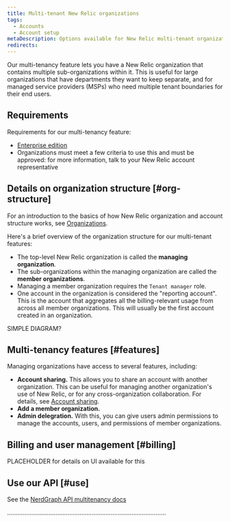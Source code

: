 ```yaml
---
title: Multi-tenant New Relic organizations
tags:
  - Accounts
  - Account setup
metaDescription: Options available for New Relic multi-tenant organizations, used by large enterprise customers and MSPs.  
redirects:
---
```


Our multi-tenancy feature lets you have a New Relic organization that contains multiple sub-organizations within it. This is useful for large organizations that have departments they want to keep separate, and for managed service providers (MSPs) who need multiple tenant boundaries for their end users. 

## Requirements 

Requirements for our multi-tenancy feature: 

* [Enterprise edition](/docs/accounts/accounts-billing/new-relic-one-pricing-billing/new-relic-one-pricing-billing/#editions)
* Organizations must meet a few criteria to use this and must be approved: for more information, talk to your New Relic account representative

## Details on organization structure [#org-structure]

For an introduction to the basics of how New Relic organization and account structure works, see [Organizations](/docs/accounts/accounts-billing/account-structure/new-relic-account-structure). 

Here's a brief overview of the organization structure for our multi-tenant features:

* The top-level New Relic organization is called the **managing organization**.
* The sub-organizations within the managing organization are called the **member organizations**.
* Managing a member organization requires the `Tenant manager` role. 
* One account in the organization is considered the "reporting account". This is the account that aggregates all the billing-relevant usage from across all member organizations. This will usually be the first account created in an organization.  

SIMPLE DIAGRAM? 

## Multi-tenancy features [#features]

Managing organizations have access to several features, including:

* **Account sharing.** This allows you to share an account with another organization. This can be useful for managing another organization's use of New Relic, or for any cross-organization collaboration. For details, see [Account sharing](/docs/apis/nerdgraph/examples/multitenancy-accounts-nerdgraph#account-sharing). 
* **Add a member organization.** 
* **Admin delegration.** With this, you can give users admin permissions to manage the accounts, users, and permissions of member organizations.


## Billing and user management [#billing]

PLACEHOLDER for details on UI available for this 

## Use our API [#use]

See the [NerdGraph API multitenancy docs](/docs/apis/nerdgraph/examples/multitenancy-accounts-nerdgraph) 

............................................................................................